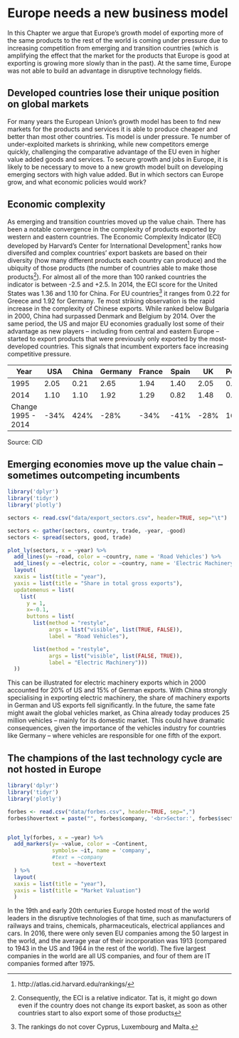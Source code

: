 # Europe needs a new business model {#businessmodel}

In this Chapter we argue that Europe’s growth model of exporting more of the same products to the rest of the world is coming under pressure due to increasing competition from emerging and transition countries (which is amplifying the effect that the market for the products that Europe is good at exporting is growing more slowly than in the past). At the same time, Europe was not able to build an advantage in disruptive technology fields.

## Developed countries lose their unique position on global markets {-}
For many years the European Union’s growth model has been to fnd new markets for the
products and services it is able to produce cheaper and better than most other countries. Tis
model is under pressure. Te number of under-exploited markets is shrinking, while new
competitors emerge quickly, challenging the comparative advantage of the EU even in higher
value added goods and services. To secure growth and jobs in Europe, it is likely to be necessary to move to a new growth model built on developing emerging sectors with high value
added. But in which sectors can Europe grow, and what economic policies would work?

## Economic complexity {-}
As emerging and transition countries moved up the value chain. There has been a notable convergence in the
complexity of products exported by western and eastern countries. The Economic Complexity
Indicator (ECI) developed by Harvard’s Center for International Development^[http://atlas.cid.harvard.edu/rankings/] ranks how
diversifed and complex countries’ export baskets are based on their diversity (how many different products each country can produce) and the ubiquity of those products (the number of
countries able to make those products^[Consequently, the ECI is a relative indicator. Tat is, it might go down even if the country does not change its export basket, as soon as other countries start to also export some of those products]). For almost all of the more than 100 ranked countries
the indicator is between -2.5 and +2.5. In 2014, the ECI score for the United States was 1.36
and 1.10 for China. For EU countries^[The rankings do not cover Cyprus, Luxembourg and Malta.] it ranges from 0.22 for Greece and 1.92 for Germany.
Te most striking observation is the rapid increase in the complexity of Chinese exports.
While ranked below Bulgaria in 2000, China had surpassed Denmark and Belgium by 2014.
Over the same period, the US and major EU economies gradually lost some of their advantage
as new players – including from central and eastern Europe – started to export products that
were previously only exported by the most-developed countries. This signals that incumbent
exporters face increasing competitive pressure.

Year          | USA    | China | Germany | France | Spain | UK | Poland | Hungary
------------- | ------ | ----- | ------- | ------ | ----- | -- | ------ | -------
1995          | 2.05   | 0.21  | 2.65    | 1.94   | 1.40  | 2.05 | 0.80 | 0.99
2014          | 1.10   | 1.10  |1.92|1.29|0.82|1.48|0.93| 1.50
Change 1995 - 2014 | -34% | 424% | -28%|-34%|-41%|-28%|16%|52%

Source: CID



## Emerging economies move up the value chain – sometimes outcompeting incumbents {-}
<!-- The transformation of China into an economy that can compete with incumbent -->
<!-- exporters is impressively illustrated by the change in its export basket. While in 1990, electric machinery already made up 10 percent of German and 12 percent of US exports, it only -->
<!-- accounted for 6 percent of Chinese exports. By 2015, electric machinery had become the -->
<!-- backbone of Chinese exports, accounting for a quarter of the country’s huge foreign sales. -->
<!-- At the same time the US – after a surge around the year 2000 – dramatically shifted its export -->
<!-- focus away from electric machinery to other products. -->

<!-- Europe’s growth for a long time rested on fnding new markets for its incumbent export -->
<!-- industry. German car exports are a striking example of this development. The share of road -->
<!-- vehicles in German gross exports grew from 12 percent in 1965 to 15 percent in 2010 and to -->
<!-- 18 percent in 2015. German export-based industry is thus extremely vulnerable to just one -->
<!-- single product. So far, China (and other emerging countries) remains a sleeping dragon. But if China – which has developed a signifcant car industry for the massive domestic market -->
<!-- (25 million cars per year^[According to the China Association of Automobile Manufacturers, 25 million vehicles were sold in China in 2015, of -->
<!-- which 41 percent were a Chinese brand: http://www.caam.org.cn/AutomotivesStatistics/20160120/1305184264.html.]) – manages to increase the share of cars in its export basket from -->
<!-- the current 3 percent at the same pace as it did for electric machinery, the German economy -->
<!-- would come under massive pressure. -->

```r
library('dplyr')
library('tidyr')
library('plotly')

sectors <- read.csv("data/export_sectors.csv", header=TRUE, sep="\t")

sectors <- gather(sectors, country, trade, -year, -good)
sectors <- spread(sectors, good, trade)

plot_ly(sectors, x = ~year) %>%
  add_lines(y= ~road, color = ~country, name = 'Road Vehicles') %>%
  add_lines(y = ~electric, color = ~country, name = 'Electric Machinery', visible=FALSE)%>%
  layout(
  xaxis = list(title = "year"),
  yaxis = list(title = "Share in total gross exports"),
  updatemenus = list(
    list(
      y = 1,
      x=-0.1,
      buttons = list(
        list(method = "restyle",
             args = list("visible", list(TRUE, FALSE)),
             label = "Road Vehicles"),

        list(method = "restyle",
             args = list("visible", list(FALSE, TRUE)),
             label = "Electric Machinery")))
  ))

```

This can be illustrated for electric machinery exports which in 2000 accounted for 20% of US and 15% of German exports. With China strongly specialising in exporting electric machinery, the share of machinery exports in German and US exports fell significantly.
In the future, the same fate might await the global vehicles market, as China already today produces 25 million vehicles – mainly for its domestic market. This could have dramatic consequences, given the importance of the vehicles industry for countries like Germany – where vehicles are responsible for one fifth of the export.

## The champions of the last technology cycle are not hosted in Europe {-}

<!-- ![Caption](images/image001.png){ width=50% } -->

```r
library('dplyr')
library('tidyr')
library('plotly')

forbes <- read.csv("data/forbes.csv", header=TRUE, sep=",")
forbes$hovertext = paste("", forbes$company, '<br>Sector:', forbes$sector, '<br>Country:', forbes$country)


plot_ly(forbes, x = ~year) %>%
  add_markers(y= ~value, color = ~Continent, 
              symbols= ~it, name = 'company', 
              #text = ~company
              text = ~hovertext
  ) %>%
  layout(
  xaxis = list(title = "year"),
  yaxis = list(title = "Market Valuation")
  )


```

In the 19th and early 20th centuries Europe hosted most of the world leaders in the disruptive technologies of that time, such as manufacturers of railways and trains, chemicals, pharmaceuticals, electrical appliances and cars.
In 2016, there were only seven EU companies among the 50 largest in the world, and the average year of their incorporation was 1913 (compared to 1943 in the US and 1964 in the rest of the world). The five largest companies in the world are all US companies, and four of them are IT companies formed after 1975.
